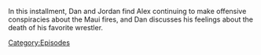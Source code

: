 {{DEFAULTSORT:
    #_EPISODE_0843:August 24, 2023
}}{{Episode
    | title           = August 24, 2023
    | caption         = Listen to this episode on [https://knowledgefight.libsyn.com/843-august-24-2023 Libsyn] [https://open.spotify.com/episode/6RfnM5T1Xx1tzdFjB69n42 Spotify]
    | episodeNumber   = 843
    | length          = 01:13:32
    | airDate         = August 28, 2023
    | coverageDate    = August 24, 2023
    | previousEpisode = [[842: Amanda Moore Returns]]
    | nextEpisode     = [[844: March 12-15, 2004]]
}}

{{Stub}}

In this installment, Dan and Jordan find Alex continuing to make offensive conspiracies about the Maui fires, and Dan discusses his feelings about the death of his favorite wrestler.

[[Category:Episodes]]
